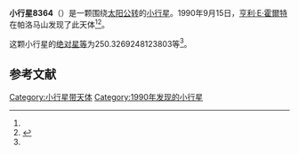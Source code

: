 {{Infobox planet
| bgcolour = #FFFFC0
| name = 8364
| symbol = 
| image = 
| caption = 
| discovery = yes
| discovery_ref = 
| discoverer = [[亨利·E·霍爾特|亨利·E·霍爾特]]
| discovery_site = [[帕洛马山|帕洛马山]] 
| discovered = 1990年9月15日
| designations = yes
| mp_name = 
| named_after = 
| alt_names = 1990 RE5/ 1993 CU
| mp_category = [[主带小行星|主带小行星]]
| orbit_ref = <ref name="a">[http://ssd.jpl.nasa.gov/sbdb.cgi?sstr=8364 8364] {{Wayback|url=http://ssd.jpl.nasa.gov/sbdb.cgi?sstr=8364 |date=20210827032631 }}，小行星數據庫瀏覽器（JPL Small-Body Database Browser）－[[美国国家航空航天局|美国国家航空航天局]]喷气推进实验室</ref>
| epoch = 2456400.5 (2013年4月18日更新)
| aphelion = {{convert|3.284778228805822|AU|km|3|abbr=on|lk=out}}
| perihelion = {{convert|2.675715281425151|AU|km|3|abbr=on}}
| semimajor = {{convert|2.980246755115486|AU|km|3|abbr=on}}
| eccentricity = 0.102183309
| period = 1879.216264 [[日|日]]<br />5.15[[儒略年|儒略年]]
| avg_speed = 
| inclination = 12.62087620104511
| asc_node = 332.6520930073702
| mean_anomaly = 
| arg_peri = 250.3269248123803
| satellites = 
| physical_characteristics = yes
| dimensions = 
| mass = 
| density = 
| surface_grav = 
| escape_velocity = 
| sidereal_day = 
| axial_tilt = 
| pole_ecliptic_lat = 
| pole_ecliptic_lon = 
| albedo = 
| temperatures= 
| temp_name1 = 
| mean_temp_1 = 
| max_temp_1 = 
| temp_name2 = 
| max_temp_2 = 
| spectral_type = 
| abs_magnitude = 250.3269248123803
}}

'''小行星8364'''（{{lang-en|8364}}）是一颗围绕[[太阳|太阳]][[公转|公转]]的[[小行星|小行星]]。1990年9月15日，[[亨利·E·霍爾特|亨利·E·霍爾特]]在帕洛马山发现了此天体<ref name="a" /><ref>{{cite news|title=小行星列表|url=http://cfa-www.harvard.edu/iau/lists/NumberedMPs.txt|accessdate=2013-07-08|newspaper=哈佛大学|archive-date=2008-05-17|archive-url=https://web.archive.org/web/20080517010638/http://cfa-www.harvard.edu/iau/lists/NumberedMPs.txt|dead-url=no}}</ref>。

这颗小行星的[[绝对星等|绝对星等]]为250.3269248123803等<ref name="a" />。

==参考文献==
{{reflist}}
{{Minor Planet Number|[[小行星8363|小行星8363]]|[[小行星8365|小行星8365]]}}

{{小天体}}

[[Category:小行星带天体|Category:小行星带天体]]
[[Category:1990年发现的小行星|Category:1990年发现的小行星]]

{{asteroid-stub}}